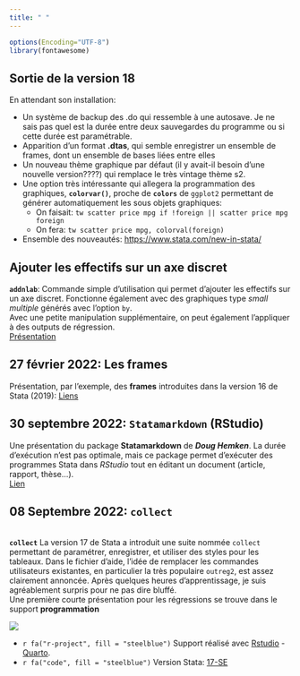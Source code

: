 ```yaml
---
title: " "
---
```


```r
options(Encoding="UTF-8")
library(fontawesome)
```


::: {.callout-note icon="false"}
## Sortie de la version 18

En attendant son installation: 

- Un système de backup des .do qui ressemble à une autosave. Je ne sais pas quel est la durée entre deux sauvegardes du programme ou si cette durée est paramétrable. 
- Apparition d'un format **.dtas**, qui semble enregistrer un ensemble de frames, dont un ensemble de bases liées entre elles 
- Un nouveau thème graphique par défaut (il y avait-il besoin d'une nouvelle version????) qui remplace le très vintage thème s2. 
- Une option très intéressante qui allegera la programmation des graphiques, **`colorvar()`**, proche de **`colors`** de `ggplot2` permettant de générer automatiquement les sous objets graphiques:  
  - On faisait: `tw scatter price mpg if !foreign || scatter price mpg foreign`
  - On fera: `tw scatter price mpg, colorval(foreign)`
- Ensemble des nouveautés: <https://www.stata.com/new-in-stata/>  

:::


::: {.callout-note icon="false"}
## Ajouter les effectifs sur un axe discret

**`addnlab`**: Commande simple d'utilisation qui permet d'ajouter les effectifs sur un axe discret. Fonctionne également avec des graphiques type *small multiple* générés avec l'option `by`.  
Avec une petite manipulation supplémentaire, on peut également l'appliquer à des outputs de régression.  
[Présentation](https://mthevenin.github.io/stata_graphiques/programmation/addnlab/addnlab.html)

:::


::: callout-note

## 27 février 2022: **Les frames** 

Présentation, par l'exemple, des **frames** introduites dans la version 16 de Stata (2019): [Liens](https://mthevenin.github.io/stata_programmation/speedup/frame/frame.html)

:::

::: callout-note

## 30 septembre 2022: **`Statamarkdown`** (RStudio)

Une présentation du package **Statamarkdown** de ***Doug Hemken***. La durée d'exécution n'est pas optimale, mais ce package permet d'exécuter des programmes Stata dans *RStudio* tout en éditant un 
document (article, rapport, thèse...).  
[Lien](https://mthevenin.github.io/stata_programmation/R/statamarkdown/statamarkdown_html.html)
:::


::: callout-note

## 08 Septembre 2022: **`collect`**

::: {layout-ncol=2}
<br>
**`collect`** 
La version 17 de Stata a introduit une suite nommée `collect` permettant de paramétrer, enregistrer, et utiliser des styles pour les tableaux. Dans le fichier d'aide, l'idée de  remplacer les commandes utilisateurs existantes, en particulier la très populaire `outreg2`, est assez clairement annoncée. Après quelques heures d'apprentissage, je suis agréablement surpris pour ne pas dire bluffé.   
Une première courte présentation pour les régressions se trouve dans le support **programmation**


![](https://mthevenin.github.io/stata_programmation/tableaux/collect.PNG)

:::
:::



-   `r fa("r-project", fill = "steelblue")` Support réalisé avec [Rstudio](href:https://www.rstudio.com) - [Quarto](https://quarto.org).
-   `r fa("code", fill = "steelblue")` Version Stata: [17-SE](https://www.stata.com/)



